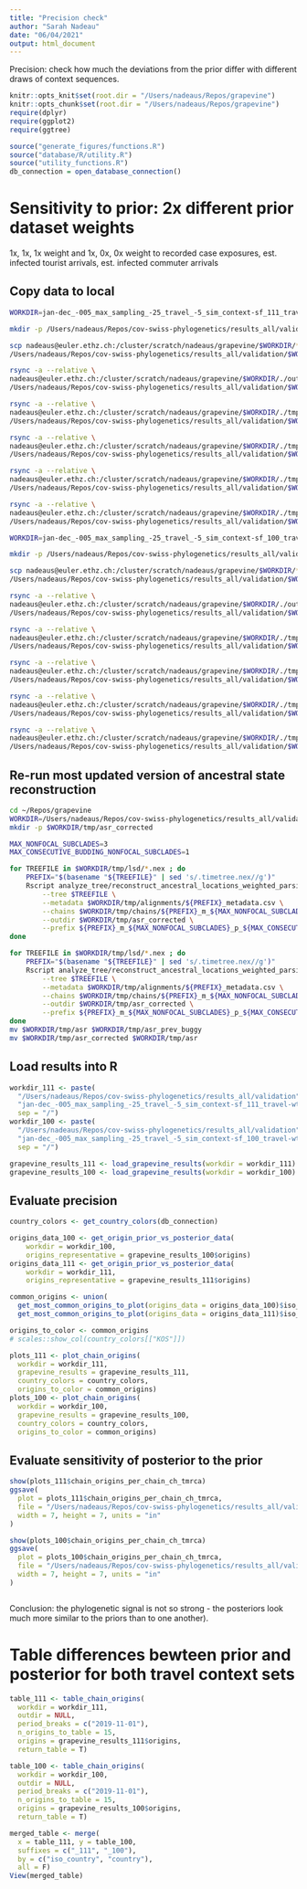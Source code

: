 ```yaml
---
title: "Precision check"
author: "Sarah Nadeau"
date: "06/04/2021"
output: html_document
---
```


Precision: check how much the deviations from the prior differ with different draws of context sequences.

```r
knitr::opts_knit$set(root.dir = "/Users/nadeaus/Repos/grapevine")
knitr::opts_chunk$set(root.dir = "/Users/nadeaus/Repos/grapevine")
require(dplyr)
require(ggplot2)
require(ggtree)
```

```r
source("generate_figures/functions.R")
source("database/R/utility.R")
source("utility_functions.R")
db_connection = open_database_connection()
```

# Sensitivity to prior: 2x different prior dataset weights 
1x, 1x, 1x weight and 
1x, 0x, 0x weight to recorded case exposures, est. infected tourist arrivals, est. infected commuter arrivals

## Copy data to local
```bash
WORKDIR=jan-dec_-005_max_sampling_-25_travel_-5_sim_context-sf_111_travel-wt

mkdir -p /Users/nadeaus/Repos/cov-swiss-phylogenetics/results_all/validation/$WORKDIR

scp nadeaus@euler.ethz.ch:/cluster/scratch/nadeaus/grapevine/$WORKDIR/*.log \
/Users/nadeaus/Repos/cov-swiss-phylogenetics/results_all/validation/$WORKDIR

rsync -a --relative \
nadeaus@euler.ethz.ch:/cluster/scratch/nadeaus/grapevine/$WORKDIR/./output/* \
/Users/nadeaus/Repos/cov-swiss-phylogenetics/results_all/validation/$WORKDIR

rsync -a --relative \
nadeaus@euler.ethz.ch:/cluster/scratch/nadeaus/grapevine/$WORKDIR/./tmp/*/*.csv \
/Users/nadeaus/Repos/cov-swiss-phylogenetics/results_all/validation/$WORKDIR

rsync -a --relative \
nadeaus@euler.ethz.ch:/cluster/scratch/nadeaus/grapevine/$WORKDIR/./tmp/*/*.txt \
/Users/nadeaus/Repos/cov-swiss-phylogenetics/results_all/validation/$WORKDIR

rsync -a --relative \
nadeaus@euler.ethz.ch:/cluster/scratch/nadeaus/grapevine/$WORKDIR/./tmp/*/*.nex \
/Users/nadeaus/Repos/cov-swiss-phylogenetics/results_all/validation/$WORKDIR

rsync -a --relative \
nadeaus@euler.ethz.ch:/cluster/scratch/nadeaus/grapevine/$WORKDIR/./tmp/*/*.png \
/Users/nadeaus/Repos/cov-swiss-phylogenetics/results_all/validation/$WORKDIR

WORKDIR=jan-dec_-005_max_sampling_-25_travel_-5_sim_context-sf_100_travel-wt

mkdir -p /Users/nadeaus/Repos/cov-swiss-phylogenetics/results_all/validation/$WORKDIR

scp nadeaus@euler.ethz.ch:/cluster/scratch/nadeaus/grapevine/$WORKDIR/*.log \
/Users/nadeaus/Repos/cov-swiss-phylogenetics/results_all/validation/$WORKDIR

rsync -a --relative \
nadeaus@euler.ethz.ch:/cluster/scratch/nadeaus/grapevine/$WORKDIR/./output/* \
/Users/nadeaus/Repos/cov-swiss-phylogenetics/results_all/validation/$WORKDIR

rsync -a --relative \
nadeaus@euler.ethz.ch:/cluster/scratch/nadeaus/grapevine/$WORKDIR/./tmp/*/*.csv \
/Users/nadeaus/Repos/cov-swiss-phylogenetics/results_all/validation/$WORKDIR

rsync -a --relative \
nadeaus@euler.ethz.ch:/cluster/scratch/nadeaus/grapevine/$WORKDIR/./tmp/*/*.txt \
/Users/nadeaus/Repos/cov-swiss-phylogenetics/results_all/validation/$WORKDIR

rsync -a --relative \
nadeaus@euler.ethz.ch:/cluster/scratch/nadeaus/grapevine/$WORKDIR/./tmp/*/*.nex \
/Users/nadeaus/Repos/cov-swiss-phylogenetics/results_all/validation/$WORKDIR

rsync -a --relative \
nadeaus@euler.ethz.ch:/cluster/scratch/nadeaus/grapevine/$WORKDIR/./tmp/*/*.png \
/Users/nadeaus/Repos/cov-swiss-phylogenetics/results_all/validation/$WORKDIR
```

## Re-run most updated version of ancestral state reconstruction
```bash
cd ~/Repos/grapevine
WORKDIR=/Users/nadeaus/Repos/cov-swiss-phylogenetics/results_all/validation/jan-dec_-005_max_sampling_-25_travel_-5_sim_context-sf_100_travel-wt
mkdir -p $WORKDIR/tmp/asr_corrected

MAX_NONFOCAL_SUBCLADES=3
MAX_CONSECUTIVE_BUDDING_NONFOCAL_SUBCLADES=1

for TREEFILE in $WORKDIR/tmp/lsd/*.nex ; do
    PREFIX="$(basename "${TREEFILE}" | sed 's/.timetree.nex//g')"
    Rscript analyze_tree/reconstruct_ancestral_locations_weighted_parsimony.R \
        --tree $TREEFILE \
        --metadata $WORKDIR/tmp/alignments/${PREFIX}_metadata.csv \
        --chains $WORKDIR/tmp/chains/${PREFIX}_m_${MAX_NONFOCAL_SUBCLADES}_p_${MAX_CONSECUTIVE_BUDDING_NONFOCAL_SUBCLADES}_s_T_chains.txt \
        --outdir $WORKDIR/tmp/asr_corrected \
        --prefix ${PREFIX}_m_${MAX_NONFOCAL_SUBCLADES}_p_${MAX_CONSECUTIVE_BUDDING_NONFOCAL_SUBCLADES}_s_T 
done

for TREEFILE in $WORKDIR/tmp/lsd/*.nex ; do
    PREFIX="$(basename "${TREEFILE}" | sed 's/.timetree.nex//g')"
    Rscript analyze_tree/reconstruct_ancestral_locations_weighted_parsimony.R \
        --tree $TREEFILE \
        --metadata $WORKDIR/tmp/alignments/${PREFIX}_metadata.csv \
        --chains $WORKDIR/tmp/chains/${PREFIX}_m_${MAX_NONFOCAL_SUBCLADES}_p_${MAX_CONSECUTIVE_BUDDING_NONFOCAL_SUBCLADES}_s_F_chains.txt \
        --outdir $WORKDIR/tmp/asr_corrected \
        --prefix ${PREFIX}_m_${MAX_NONFOCAL_SUBCLADES}_p_${MAX_CONSECUTIVE_BUDDING_NONFOCAL_SUBCLADES}_s_F
done
mv $WORKDIR/tmp/asr $WORKDIR/tmp/asr_prev_buggy
mv $WORKDIR/tmp/asr_corrected $WORKDIR/tmp/asr
```

## Load results into R
```r
workdir_111 <- paste(
  "/Users/nadeaus/Repos/cov-swiss-phylogenetics/results_all/validation",
  "jan-dec_-005_max_sampling_-25_travel_-5_sim_context-sf_111_travel-wt",
  sep = "/")
workdir_100 <- paste(
  "/Users/nadeaus/Repos/cov-swiss-phylogenetics/results_all/validation",
  "jan-dec_-005_max_sampling_-25_travel_-5_sim_context-sf_100_travel-wt",
  sep = "/")

grapevine_results_111 <- load_grapevine_results(workdir = workdir_111)
grapevine_results_100 <- load_grapevine_results(workdir = workdir_100)
```

## Evaluate precision
```r
country_colors <- get_country_colors(db_connection)

origins_data_100 <- get_origin_prior_vs_posterior_data(
    workdir = workdir_100,
    origins_representative = grapevine_results_100$origins)
origins_data_111 <- get_origin_prior_vs_posterior_data(
    workdir = workdir_111,
    origins_representative = grapevine_results_111$origins)

common_origins <- union(
  get_most_common_origins_to_plot(origins_data = origins_data_100)$iso_country,
  get_most_common_origins_to_plot(origins_data = origins_data_111)$iso_country)

origins_to_color <- common_origins
# scales::show_col(country_colors[["KOS"]])

plots_111 <- plot_chain_origins(
  workdir = workdir_111,
  grapevine_results = grapevine_results_111,
  country_colors = country_colors,
  origins_to_color = common_origins)
plots_100 <- plot_chain_origins(
  workdir = workdir_100,
  grapevine_results = grapevine_results_100,
  country_colors = country_colors,
  origins_to_color = common_origins)
```

## Evaluate sensitivity of posterior to the prior
```r
show(plots_111$chain_origins_per_chain_ch_tmrca)
ggsave(
  plot = plots_111$chain_origins_per_chain_ch_tmrca,
  file = "/Users/nadeaus/Repos/cov-swiss-phylogenetics/results_all/validation/precision_validation/111_prior_weights.png",
  width = 7, height = 7, units = "in"
)
```

```r
show(plots_100$chain_origins_per_chain_ch_tmrca)
ggsave(
  plot = plots_100$chain_origins_per_chain_ch_tmrca,
  file = "/Users/nadeaus/Repos/cov-swiss-phylogenetics/results_all/validation/precision_validation/100_prior_weights.png",
  width = 7, height = 7, units = "in"
)
```

```r

```
Conclusion: the phylogenetic signal is not so strong - the posteriors look much more
similar to the priors than to one another).

# Table differences bewteen prior and posterior for both travel context sets
```r
table_111 <- table_chain_origins(
  workdir = workdir_111, 
  outdir = NULL, 
  period_breaks = c("2019-11-01"),
  n_origins_to_table = 15, 
  origins = grapevine_results_111$origins, 
  return_table = T)

table_100 <- table_chain_origins(
  workdir = workdir_100, 
  outdir = NULL, 
  period_breaks = c("2019-11-01"), 
  n_origins_to_table = 15, 
  origins = grapevine_results_100$origins, 
  return_table = T)

merged_table <- merge(
  x = table_111, y = table_100, 
  suffixes = c("_111", "_100"),
  by = c("iso_country", "country"),
  all = F)
View(merged_table)
```

